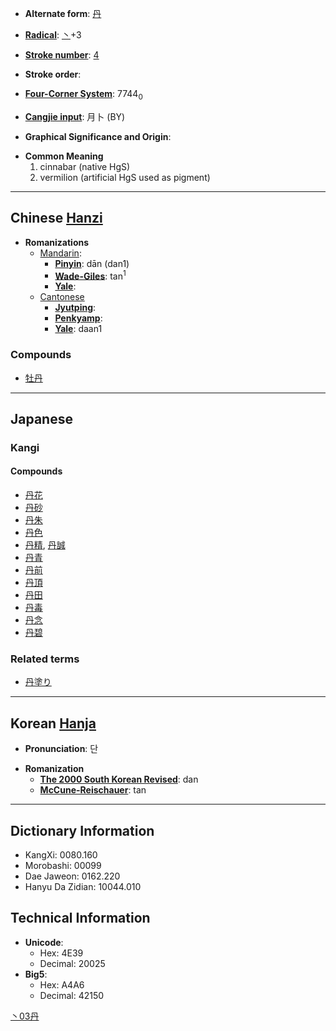 * '''Alternate form''': [[丹]]

* '''[[Wiktionary:Chinese radical index| Radical]]''': [[Wiktionary:Chinese radical index 丶|丶]]+3

* '''[[Wiktionary:Chinese total strokes index|Stroke number]]''': [[Wiktionary:Chinese total strokes index 4|4]]

* '''Stroke order''': 

* '''[[Wiktionary:Chinese four corner index|Four-Corner System]]''': 7744<sub>0</sub>

* '''[[Wiktionary:Chinese Cangjie index|Cangjie input]]''': 月卜 (BY)

* '''Graphical Significance and Origin''': 

* '''Common Meaning'''
*#cinnabar (native HgS)
*# vermilion (artificial HgS used as pigment)


----

== Chinese [[Hanzi]] ==

* '''Romanizations'''
** [[Mandarin]]:
*** '''[[Pinyin]]''': dān (dan1)
*** '''[[Wade-Giles]]''': tan<sup>1</sup>
*** '''[[Yale]]''': 
**[[Cantonese]]
***'''[[Jyutping]]''':
***'''[[Penkyamp]]''': 
***'''[[Yale]]''': daan1

===Compounds===
*[[牡丹]]


----

==Japanese==
===Kangi===
{{kanji|[[たん]] ([[tan]])|[[あか]] ([[aka]]), [[に]] ([[ni]])}}
====Compounds====
*[[丹花]]
*[[丹砂]]
*[[丹朱]]
*[[丹色]]
*[[丹精]], [[丹誠]]
*[[丹青]]
*[[丹前]]
*[[丹頂]]
*[[丹田]]
*[[丹毒]]
*[[丹念]]
*[[丹碧]]

===Related terms===
*[[丹塗り]]
----

== Korean [[Hanja]] ==

* '''Pronunciation''': 단

* '''Romanization'''
** '''[[The 2000 South Korean Revised Romanization|The 2000 South Korean Revised]]''': dan
** '''[[McCune-Reischauer]]''': tan

----

== Dictionary Information ==

* KangXi: 0080.160
* Morobashi: 00099
* Dae Jaweon: 0162.220
* Hanyu Da Zidian: 10044.010

== Technical Information ==

* '''Unicode''':
** Hex: 4E39
** Decimal: 20025
* '''Big5''':
** Hex: A4A6
** Decimal: 42150

[[Category:Japanese kanji|丶03丹]]